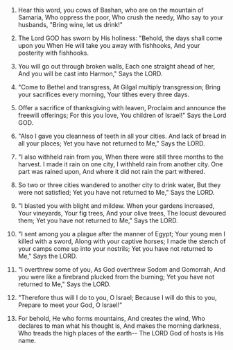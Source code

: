 
1. Hear this word, you cows of Bashan, who are on the mountain of Samaria, Who oppress the poor, Who crush the needy, Who say to your husbands, "Bring wine, let us drink!"

2. The Lord GOD has sworn by His holiness: "Behold, the days shall come upon you When He will take you away with fishhooks, And your posterity with fishhooks.

3. You will go out through broken walls, Each one straight ahead of her, And you will be cast into Harmon," Says the LORD.

4. "Come to Bethel and transgress, At Gilgal multiply transgression; Bring your sacrifices every morning, Your tithes every three days.

5. Offer a sacrifice of thanksgiving with leaven, Proclaim and announce the freewill offerings; For this you love, You children of Israel!" Says the Lord GOD.

6. "Also I gave you cleanness of teeth in all your cities. And lack of bread in all your places; Yet you have not returned to Me," Says the LORD.

7. "I also withheld rain from you, When there were still three months to the harvest. I made it rain on one city, I withheld rain from another city. One part was rained upon, And where it did not rain the part withered.

8. So two or three cities wandered to another city to drink water, But they were not satisfied; Yet you have not returned to Me," Says the LORD.

9. "I blasted you with blight and mildew. When your gardens increased, Your vineyards, Your fig trees, And your olive trees, The locust devoured them; Yet you have not returned to Me," Says the LORD.

10. "I sent among you a plague after the manner of Egypt; Your young men I killed with a sword, Along with your captive horses; I made the stench of your camps come up into your nostrils; Yet you have not returned to Me," Says the LORD.

11. "I overthrew some of you, As God overthrew Sodom and Gomorrah, And you were like a firebrand plucked from the burning; Yet you have not returned to Me," Says the LORD.

12. "Therefore thus will I do to you, O Israel; Because I will do this to you, Prepare to meet your God, O Israel!"

13. For behold, He who forms mountains, And creates the wind, Who declares to man what his thought is, And makes the morning darkness, Who treads the high places of the earth-- The LORD God of hosts is His name.


